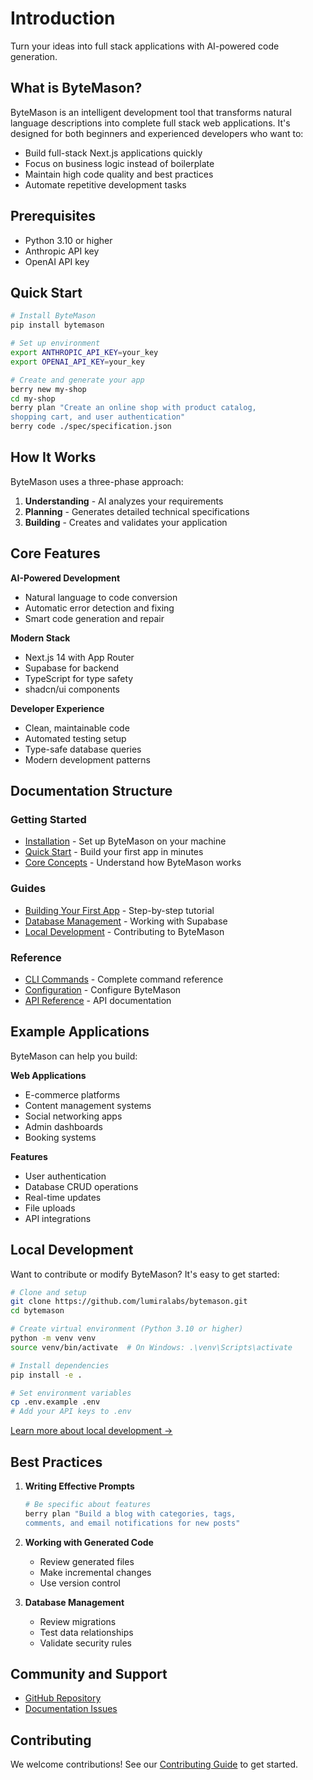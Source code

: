 # Introduction

Turn your ideas into full stack applications with AI-powered code generation.

## What is ByteMason?

ByteMason is an intelligent development tool that transforms natural language descriptions into complete full stack web applications. It's designed for both beginners and experienced developers who want to:

- Build full-stack Next.js applications quickly
- Focus on business logic instead of boilerplate
- Maintain high code quality and best practices
- Automate repetitive development tasks

## Prerequisites

- Python 3.10 or higher
- Anthropic API key
- OpenAI API key


## Quick Start

```bash
# Install ByteMason
pip install bytemason

# Set up environment
export ANTHROPIC_API_KEY=your_key
export OPENAI_API_KEY=your_key

# Create and generate your app
berry new my-shop
cd my-shop
berry plan "Create an online shop with product catalog, 
shopping cart, and user authentication"
berry code ./spec/specification.json
```

## How It Works

ByteMason uses a three-phase approach:

1. **Understanding** - AI analyzes your requirements
2. **Planning** - Generates detailed technical specifications
3. **Building** - Creates and validates your application

## Core Features

**AI-Powered Development**
- Natural language to code conversion
- Automatic error detection and fixing
- Smart code generation and repair

**Modern Stack**
- Next.js 14 with App Router
- Supabase for backend
- TypeScript for type safety
- shadcn/ui components

**Developer Experience**
- Clean, maintainable code
- Automated testing setup
- Type-safe database queries
- Modern development patterns

## Documentation Structure

### Getting Started
- [Installation](documentation/getting-started/installation.mdx) - Set up ByteMason on your machine
- [Quick Start](documentation/getting-started/quickstart.mdx) - Build your first app in minutes
- [Core Concepts](documentation/core-concepts/architecture.mdx) - Understand how ByteMason works

### Guides
- [Building Your First App](documentation/guides/building-todo-app.mdx) - Step-by-step tutorial
- [Database Management](documentation/guides/database-management.mdx) - Working with Supabase
- [Local Development](documentation/guides/local-development.mdx) - Contributing to ByteMason

### Reference
- [CLI Commands](documentation/api-reference/commands.mdx) - Complete command reference
- [Configuration](documentation/api-reference/configuration.mdx) - Configure ByteMason
- [API Reference](documentation/api-reference/api.mdx) - API documentation

## Example Applications

ByteMason can help you build:

**Web Applications**
- E-commerce platforms
- Content management systems
- Social networking apps
- Admin dashboards
- Booking systems

**Features**
- User authentication
- Database CRUD operations
- Real-time updates
- File uploads
- API integrations

## Local Development

Want to contribute or modify ByteMason? It's easy to get started:

```bash
# Clone and setup
git clone https://github.com/lumiralabs/bytemason.git
cd bytemason

# Create virtual environment (Python 3.10 or higher)
python -m venv venv
source venv/bin/activate  # On Windows: .\venv\Scripts\activate

# Install dependencies
pip install -e .

# Set environment variables
cp .env.example .env
# Add your API keys to .env
```

[Learn more about local development →](documentation/guides/local-development.mdx)

## Best Practices

1. **Writing Effective Prompts**
   ```bash
   # Be specific about features
   berry plan "Build a blog with categories, tags, 
   comments, and email notifications for new posts"
   ```

2. **Working with Generated Code**
   - Review generated files
   - Make incremental changes
   - Use version control

3. **Database Management**
   - Review migrations
   - Test data relationships
   - Validate security rules

## Community and Support

- [GitHub Repository](https://github.com/lumiralabs/bytemason)
- [Documentation Issues](https://github.com/lumiralabs/bytemason/issues)

## Contributing

We welcome contributions! See our [Contributing Guide](ocumentation/guides/local-development#contributing-guidelines) to get started.

